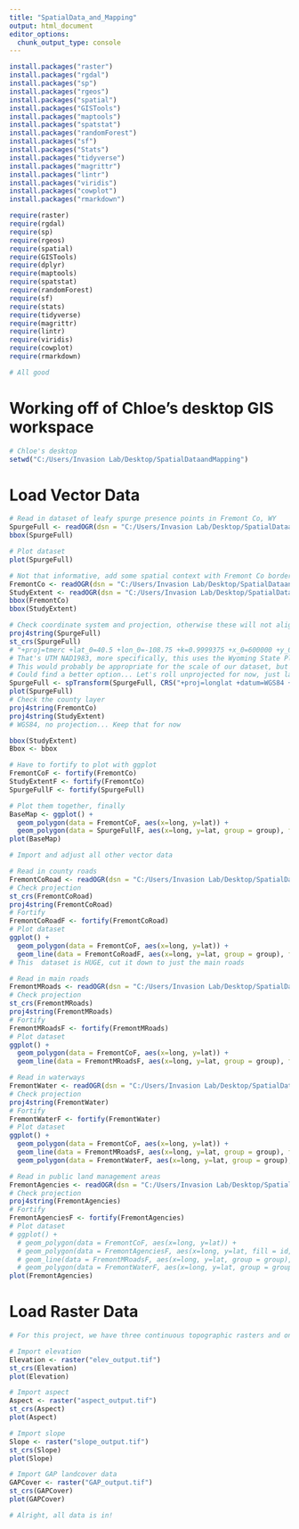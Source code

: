 ---
title: "SpatialData_and_Mapping"
output: html_document
editor_options: 
  chunk_output_type: console
---

```{R - Install Packages}
install.packages("raster")
install.packages("rgdal")
install.packages("sp")
install.packages("rgeos")
install.packages("spatial")
install.packages("GISTools")
install.packages("maptools")
install.packages("spatstat")
install.packages("randomForest")
install.packages("sf")
install.packages("Stats")
install.packages("tidyverse")
install.packages("magrittr")
install.packages("lintr")
install.packages("viridis")
install.packages("cowplot")
install.packages("rmarkdown")

require(raster)
require(rgdal)
require(sp)
require(rgeos)
require(spatial)
require(GISTools)
require(dplyr)
require(maptools)
require(spatstat)
require(randomForest)
require(sf)
require(stats)
require(tidyverse)
require(magrittr)
require(lintr)
require(viridis)
require(cowplot)
require(rmarkdown)

# All good
```

# Working off of Chloe's desktop GIS workspace
```{r - Set Working Directory}
# Chloe's desktop
setwd("C:/Users/Invasion Lab/Desktop/SpatialDataandMapping")

```

# Load Vector Data
```{r - Load Vector Data}

# Read in dataset of leafy spurge presence points in Fremont Co, WY
SpurgeFull <- readOGR(dsn = "C:/Users/Invasion Lab/Desktop/SpatialDataandMapping", layer = "SpurgeFull")
bbox(SpurgeFull)

# Plot dataset
plot(SpurgeFull)

# Not that informative, add some spatial context with Fremont Co border
FremontCo <- readOGR(dsn = "C:/Users/Invasion Lab/Desktop/SpatialDataandMapping", layer = "FremontCo")
StudyExtent <- readOGR(dsn = "C:/Users/Invasion Lab/Desktop/SpatialDataandMapping", layer = "FremontBuff1000m")
bbox(FremontCo)
bbox(StudyExtent)

# Check coordinate system and projection, otherwise these will not align
proj4string(SpurgeFull)
st_crs(SpurgeFull)
# "+proj=tmerc +lat_0=40.5 +lon_0=-108.75 +k=0.9999375 +x_0=600000 +y_0=0 +datum=NAD83 +units=us-ft +no_defs"
# That's UTM NAD1983, more specifically, this uses the Wyoming State Plane
# This would probably be appropriate for the scale of our dataset, but will result in a stretched out map
# Could find a better option... Let's roll unprojected for now, just lat long
SpurgeFull <- spTransform(SpurgeFull, CRS("+proj=longlat +datum=WGS84 +no_defs"))
plot(SpurgeFull)
# Check the county layer
proj4string(FremontCo)
proj4string(StudyExtent)
# WGS84, no projection... Keep that for now

bbox(StudyExtent)
Bbox <- bbox

# Have to fortify to plot with ggplot
FremontCoF <- fortify(FremontCo)
StudyExtentF <- fortify(FremontCo)
SpurgeFullF <- fortify(SpurgeFull)

# Plot them together, finally
BaseMap <- ggplot() +
  geom_polygon(data = FremontCoF, aes(x=long, y=lat)) +
  geom_polygon(data = SpurgeFullF, aes(x=long, y=lat, group = group), fill = "NA", color = "yellow")
plot(BaseMap)

# Import and adjust all other vector data

# Read in county roads
FremontCoRoad <- readOGR(dsn = "C:/Users/Invasion Lab/Desktop/SpatialDataandMapping", layer = "FremontCoRoad")
# Check projection
st_crs(FremontCoRoad)
proj4string(FremontCoRoad)
# Fortify
FremontCoRoadF <- fortify(FremontCoRoad)
# Plot dataset
ggplot() +
  geom_polygon(data = FremontCoF, aes(x=long, y=lat)) +
  geom_line(data = FremontCoRoadF, aes(x=long, y=lat, group = group), fill = "NA", color = "white" )
# This  dataset is HUGE, cut it down to just the main roads

# Read in main roads
FremontMRoads <- readOGR(dsn = "C:/Users/Invasion Lab/Desktop/SpatialDataandMapping", layer = "FremontMainRoads")
# Check projection
st_crs(FremontMRoads)
proj4string(FremontMRoads)
# Fortify
FremontMRoadsF <- fortify(FremontMRoads)
# Plot dataset
ggplot() +
  geom_polygon(data = FremontCoF, aes(x=long, y=lat)) +
  geom_line(data = FremontMRoadsF, aes(x=long, y=lat, group = group), fill = "NA", color = "white" )

# Read in waterways
FremontWater <- readOGR(dsn = "C:/Users/Invasion Lab/Desktop/SpatialDataandMapping", layer = "WaterwaysFremont")
# Check projection
proj4string(FremontWater)
# Fortify
FremontWaterF <- fortify(FremontWater)
# Plot dataset
ggplot() +
  geom_polygon(data = FremontCoF, aes(x=long, y=lat)) +
  geom_line(data = FremontMRoadsF, aes(x=long, y=lat, group = group), fill = "NA", color = "white" ) +
  geom_polygon(data = FremontWaterF, aes(x=long, y=lat, group = group), fill = "blue", color = "blue" )

# Read in public land management areas
FremontAgencies <- readOGR(dsn = "C:/Users/Invasion Lab/Desktop/SpatialDataandMapping", layer = "FremontAgencies")
# Check projection
proj4string(FremontAgencies)
# Fortify
FremontAgenciesF <- fortify(FremontAgencies)
# Plot dataset
# ggplot() +
  # geom_polygon(data = FremontCoF, aes(x=long, y=lat)) +
  # geom_polygon(data = FremontAgenciesF, aes(x=long, y=lat, fill = id, group = group), color = "black") +
  # geom_line(data = FremontMRoadsF, aes(x=long, y=lat, group = group), fill = "NA", color = "white" ) +
  # geom_polygon(data = FremontWaterF, aes(x=long, y=lat, group = group), fill = "NA", color = "blue" )
plot(FremontAgencies)

```

# Load Raster Data
```{r Import Raster Data}
# For this project, we have three continuous topographic rasters and one thematic landcover raster

# Import elevation
Elevation <- raster("elev_output.tif")
st_crs(Elevation)
plot(Elevation)

# Import aspect
Aspect <- raster("aspect_output.tif")
st_crs(Aspect)
plot(Aspect)

# Import slope
Slope <- raster("slope_output.tif")
st_crs(Slope)
plot(Slope)

# Import GAP landcover data
GAPCover <- raster("GAP_output.tif")
st_crs(GAPCover)
plot(GAPCover)

# Alright, all data is in!
```

